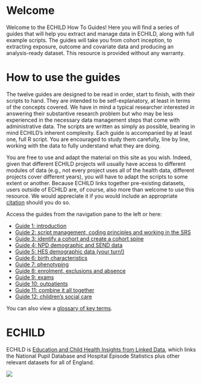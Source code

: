 # Welcome {.unnumbered}

Welcome to the ECHILD How To Guides! Here you will find a series of guides that will help you extract and manage data in ECHILD, along with full example scripts. The guides will take you from cohort inception, to extracting exposure, outcome and covariate data and producing an analysis-ready dataset. This resource is provided without any warranty.

# How to use the guides

The twelve guides are designed to be read in order, start to finish, with their scripts to hand. They are intended to be self-explanatory, at least in terms of the concepts covered. We have in mind a typical researcher interested in answering their substantive research problem but who may be less experienced in the necessary data management steps that come with administrative data. The scripts are written as simply as possible, bearing in mind ECHILD's inherent complexity. Each guide is accompanied by at least one, full R script. You are encouraged to study them carefully, line by line, working with the data to fully understand what they are doing.

You are free to use and adapt the material on this site as you wish. Indeed, given that different ECHILD projects will usually have access to different modules of data (e.g., not every project uses all of the health data, different projects cover different years), you will have to adapt the scripts to some extent or another. Because ECHILD links together pre-existing datasets, users outside of ECHILD are, of course, also more than welcome to use this resource. We would appreciate it if you would include an appropriate [citation](acknowledgements.qmd) should you do so.

Access the guides from the navigation pane to the left or here:

* [Guide 1: introduction](guide01_intro.qmd)
* [Guide 2: script management, coding principles and working in the SRS](guide02_mgmt.qmd)
* [Guide 3: identify a cohort and create a cohort spine](guide03_cohort.qmd)
* [Guide 4: NPD demographic and SEND data](guide04_demo_npd.qmd)
* [Guide 5: HES demographic data (your turn!)](guide05_demo_hes.qmd)
* [Guide 6: birth characteristics](guide06_birth_chars.qmd)
* [Guide 7: phenotyping](guide07_phenotype.qmd)
* [Guide 8: enrolment, exclusions and absence](guide08_enr_abs_excl.qmd)
* [Guide 9: exams](guide09_exam.qmd)
* [Guide 10: outpatients](guide10_opa.qmd)
* [Guide 11: combine it all together](guide11_combine.qmd)
* [Guide 12: children's social care](guide12_csc.qmd)

You can also view a [glossary of key terms](glossary.qmd).

# ECHILD

ECHILD is [Education and Child Health Insights from Linked Data](https://www.echild.ac.uk){target="_blank"}, which links the National Pupil Database and Hospital Episode Statistics plus other relevant datasets for all of England.

![](static/echild-intro.png){fig-alt="The ECHILD logo."}
